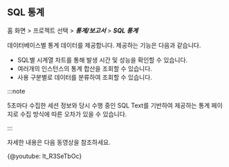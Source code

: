 ## SQL 통계

홈 화면 > 프로젝트 선택 > ***통계/보고서*** > ***SQL 통계***

데이터베이스별 통계 데이터를 제공합니다. 제공하는 기능은 다음과 같습니다.

* SQL별 시계열 차트를 통해 발생 시간 및 성능을 확인할 수 있습니다. 
* 여러개의 인스턴스의 통계 합산을 조회할 수 있습니다.
* 사용 구분별로 데이터를 분류하여 조회할 수 있습니다.

:::note

5초마다 수집한 세션 정보와 당시 수행 중인 SQL Text를 기반하여 제공하는 통계 페이지로 수집 방식에 따른 오차가 있을 수 있습니다.

:::

<Xclude product='postgresql,mysql'>

자세한 내용은 다음 동영상을 참조하세요.

{@youtube: lt_R3SeTbOc}

</Xclude>